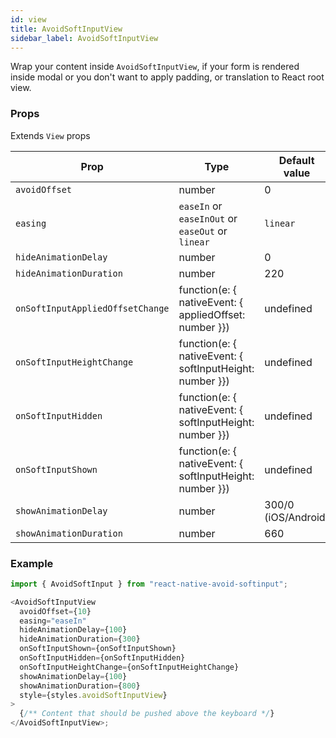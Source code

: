 ```yaml
---
id: view
title: AvoidSoftInputView
sidebar_label: AvoidSoftInputView
---
```


Wrap your content inside `AvoidSoftInputView`, if your form is rendered inside modal or you don't want to apply padding, or translation to React root view.

### Props

Extends `View` props

| Prop                             | Type                                                     | Default value       |
| -------------------------------- | -------------------------------------------------------- | ------------------- |
| `avoidOffset`                    | number                                                   | 0                   |
| `easing`                         | `easeIn` or `easeInOut` or `easeOut` or `linear`         | `linear`            |
| `hideAnimationDelay`             | number                                                   | 0                   |
| `hideAnimationDuration`          | number                                                   | 220                 |
| `onSoftInputAppliedOffsetChange` | function(e: { nativeEvent: { appliedOffset: number }})   | undefined           |
| `onSoftInputHeightChange`        | function(e: { nativeEvent: { softInputHeight: number }}) | undefined           |
| `onSoftInputHidden`              | function(e: { nativeEvent: { softInputHeight: number }}) | undefined           |
| `onSoftInputShown`               | function(e: { nativeEvent: { softInputHeight: number }}) | undefined           |
| `showAnimationDelay`             | number                                                   | 300/0 (iOS/Android) |
| `showAnimationDuration`          | number                                                   | 660                 |

### Example

```ts
import { AvoidSoftInput } from "react-native-avoid-softinput";

<AvoidSoftInputView
  avoidOffset={10}
  easing="easeIn"
  hideAnimationDelay={100}
  hideAnimationDuration={300}
  onSoftInputShown={onSoftInputShown}
  onSoftInputHidden={onSoftInputHidden}
  onSoftInputHeightChange={onSoftInputHeightChange}
  showAnimationDelay={100}
  showAnimationDuration={800}
  style={styles.avoidSoftInputView}
>
  {/** Content that should be pushed above the keyboard */}
</AvoidSoftInputView>;
```
